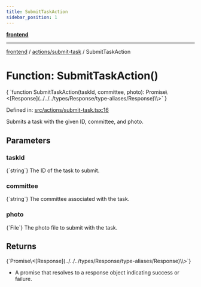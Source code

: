 ```yaml
---
title: SubmitTaskAction
sidebar_position: 1
---
```



[**frontend**](../../..)

***

[frontend](../../..) / [actions/submit-task](..) / SubmitTaskAction

# Function: SubmitTaskAction()

<CodeBlock language="ts">
{ `function SubmitTaskAction(taskId, committee, photo): Promise\<[Response](../../../types/Response/type-aliases/Response)\<void\>\>` }
</CodeBlock>

Defined in: [src/actions/submit-task.tsx:16](https://github.com/svsticky/CommitteeClash/blob/e5fd1c9fb89fe447a4c38e43ebba51eb1e51230c/frontend/src/actions/submit-task.tsx#L16)

Submits a task with the given ID, committee, and photo.

## Parameters

### taskId
<CodeBlock language="ts">
{`string`}
</CodeBlock>
The ID of the task to submit.

### committee
<CodeBlock language="ts">
{`string`}
</CodeBlock>
The committee associated with the task.

### photo
<CodeBlock language="ts">
{`File`}
</CodeBlock>
The photo file to submit with the task.

## Returns
<CodeBlock language="ts">
{`Promise\<[Response](../../../types/Response/type-aliases/Response)\<void\>\>`}
</CodeBlock>

- A promise that resolves to a response object indicating success or failure.
